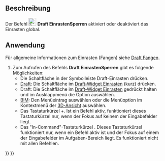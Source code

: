 <languages/>

{{Docnav/de
|[[Draft_AutoGroup/de|AutoGruppieren]]
|[[Draft_Snap_Endpoint/de|EinrastenAufEndpunkt]]
|[[Draft_Workbench/de|Draft]]
|IconL=
|IconR=Draft_Snap_Endpoint.svg
|IconC=Workbench_Draft.svg
}}

{{GuiCommand/de
|Name=Draft Snap Lock
|Name/de=Draft EinrastenSperren
|MenuLocation=Einrasten → Einrasten sperren
|Workbenches=[[Draft_Workbench/de|Draft]], [[BIM_Workbench/de|BIM]]
|Shortcut={{KEY|Shift}}+{{KEY|S}}
|SeeAlso=[[Draft_Snap/de|Draft Einrasten]]
}}

<span id="Description"></span>
==Beschreibung==

Der Befehl [[Image:Draft_Snap_Lock.svg|24px]] '''Draft EinrastenSperren''' aktiviert oder deaktiviert das Einrasten global.

<span id="Usage"></span>
==Anwendung==

Für allgemeine Informationen zum Einrasten (Fangen) siehe [[Draft_Snap/de|Draft Fangen]].

# Zum Aufrufen des Befehls '''Draft EinrastenSperren''' gibt es folgende Möglichkeiten:
#* Die Schaltfläche  {{Button|[[Image:Draft_Snap_Lock.svg|16px]] [[Draft_Snap_Lock/de|Einrasten sperren]]}} in der Symbolleiste Draft-Einrasten drücken.
#* [[Draft_Workbench/de|Draft]]: Die Schaltfläche {{Button|[[Image:Draft_Snap_Lock.svg|x16px]][[Image:Toolbar_flyout_arrow.svg|x16px]]}} im [[Draft_snap_widget/de|Draft-Widget Einrasten]] (kurz) drücken. {{Version/de|0.21}}
#* Draft: Die Schaltfläche {{Button|[[Image:Draft_Snap_Lock.svg|x16px]][[Image:Toolbar_flyout_arrow.svg|x16px]]}} im [[Draft_snap_widget/de|Draft-Widget Einrasten]] gedrückt halten und im Ausklappmenü die Option {{MenuCommand|[[Image:Draft_Snap_Lock.svg|16px]] Einrasten sperren}} auswählen.
#* [[BIM_Workbench/de|BIM]]: Den Menüeintrag {{MenuCommand|Einrasten → [[Image:Draft_Snap_Lock.svg|16px]] Einrasten sperren}} auswählen oder die Menüoption im Kontextmenü der [[3D_View/de|3D-Ansicht]] auswählen.
#* Das Tastaturkürzel {{KEY|Shift}}+{{KEY|S}}. Ist ein Befehl aktiv, funktioniert dieses Tastaturkürzel nur, wenn der Fokus auf keinem der Eingabefelder liegt. {{Version/de|0.21}}
#* Das "In-Command"-Tastaturkürzel {{KEY|S}}.  Dieses Tastaturkürzel funktioniert nur, wenn ein Befehl aktiv ist und der Fokus auf einem der Eingabefelder im Aufgaben-Bereich liegt. Es funktioniert nicht mit allen Befehlen.


{{Docnav/de
|[[Draft_AutoGroup/de|AutoGruppieren]]
|[[Draft_Snap_Endpoint/de|EinrastenAufEndpunkt]]
|[[Draft_Workbench/de|Draft]]
|IconL=
|IconR=Draft_Snap_Endpoint.svg
|IconC=Workbench_Draft.svg
}}

{{Draft Tools navi{{#translation:}}}}
{{Userdocnavi{{#translation:}}}}